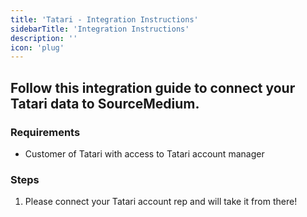 ```yaml
---
title: 'Tatari - Integration Instructions'
sidebarTitle: 'Integration Instructions'
description: ''
icon: 'plug'
---
```


## Follow this integration guide to connect your Tatari data to SourceMedium.

### Requirements

- Customer of Tatari with access to Tatari account manager

### Steps

1. Please connect your Tatari account rep and will take it from there!